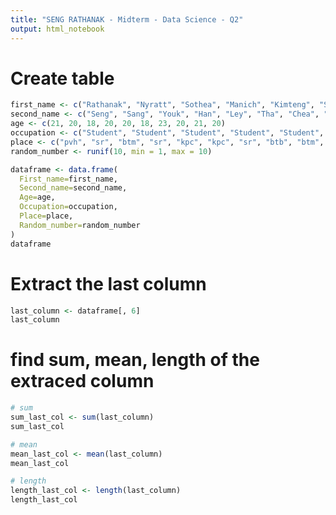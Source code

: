 ```yaml
---
title: "SENG RATHANAK - Midterm - Data Science - Q2"
output: html_notebook
---
```


# Create table
```r
first_name <- c("Rathanak", "Nyratt", "Sothea", "Manich", "Kimteng", "Sopheak", "Nataly", "Jenny", "Lynan", "Dara")
second_name <- c("Seng", "Sang", "Youk", "Han", "Ley", "Tha", "Chea", "Sun", "Thon", "Ly")
age <- c(21, 20, 18, 20, 20, 18, 23, 20, 21, 20)
occupation <- c("Student", "Student", "Student", "Student", "Student", "Student", "Student", "Student", "Student", "Student")
place <- c("pvh", "sr", "btm", "sr", "kpc", "kpc", "sr", "btb", "btm", "kpc")
random_number <- runif(10, min = 1, max = 10)

dataframe <- data.frame(
  First_name=first_name,
  Second_name=second_name,
  Age=age,
  Occupation=occupation,
  Place=place,
  Random_number=random_number
)
dataframe
```
# Extract the last column
```r
last_column <- dataframe[, 6]
last_column
```
# find sum, mean, length of the extraced column
```r
# sum
sum_last_col <- sum(last_column)
sum_last_col

# mean
mean_last_col <- mean(last_column)
mean_last_col

# length
length_last_col <- length(last_column)
length_last_col
```



